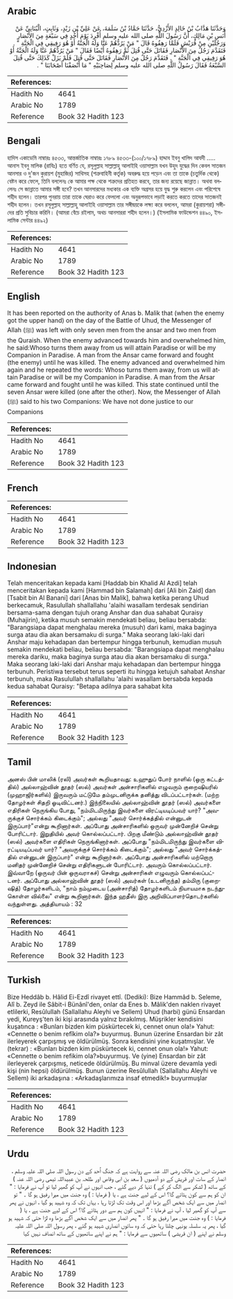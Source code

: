 ## Arabic


<div dir="rtl" lang="ar" style={{fontSize:'larger',backgroundColor:'#f8f9fa',padding:20}}>
وَحَدَّثَنَا هَدَّابُ بْنُ خَالِدٍ الأَزْدِيُّ، حَدَّثَنَا حَمَّادُ بْنُ سَلَمَةَ، عَنْ عَلِيِّ بْنِ زَيْدٍ، وَثَابِتٍ، الْبُنَانِيِّ عَنْ أَنَسِ بْنِ مَالِكٍ، أَنَّ رَسُولَ اللَّهِ صلى الله عليه وسلم أُفْرِدَ يَوْمَ أُحُدٍ فِي سَبْعَةٍ مِنَ الأَنْصَارِ وَرَجُلَيْنِ مِنْ قُرَيْشٍ فَلَمَّا رَهِقُوهُ قَالَ ‏"‏ مَنْ يَرُدُّهُمْ عَنَّا وَلَهُ الْجَنَّةُ أَوْ هُوَ رَفِيقِي فِي الْجَنَّةِ ‏"‏ ‏.‏ فَتَقَدَّمَ رَجُلٌ مِنَ الأَنْصَارِ فَقَاتَلَ حَتَّى قُتِلَ ثُمَّ رَهِقُوهُ أَيْضًا فَقَالَ ‏"‏ مَنْ يَرُدُّهُمْ عَنَّا وَلَهُ الْجَنَّةُ أَوْ هُوَ رَفِيقِي فِي الْجَنَّةِ ‏"‏ ‏.‏ فَتَقَدَّمَ رَجُلٌ مِنَ الأَنْصَارِ فَقَاتَلَ حَتَّى قُتِلَ فَلَمْ يَزَلْ كَذَلِكَ حَتَّى قُتِلَ السَّبْعَةُ فَقَالَ رَسُولُ اللَّهِ صلى الله عليه وسلم لِصَاحِبَيْهِ ‏"‏ مَا أَنْصَفْنَا أَصْحَابَنَا ‏"‏ ‏.‏
</div>
<div style={{backgroundColor:'#f8f9fa',padding:20, marginBottom: 10}}><table> <thead> <tr> <th>References:</th> <th></th> </tr> </thead> <tbody><tr><td>Hadith No</td><td>4641</td></tr><tr><td>Arabic No</td><td>1789</td></tr><tr><td>Reference</td><td>Book 32 Hadith 123</td></tr></tbody></table></div>

## Bengali


<div dir="ltr" lang="bn" style={{fontSize:'larger',backgroundColor:'#f8f9fa',padding:20}}>
হাদিস একাডেমি নাম্বারঃ ৪৫৩৩, আন্তর্জাতিক নাম্বারঃ ১৭৮৯ ৪৫৩৩-(১০০/১৭৮৯) হাদ্দাব ইবনু খালিদ আযদী ..... আনাস ইবনু মালিক (রাযিঃ) হতে বর্ণিত যে, রসূলুল্লাহ সাল্লাল্লাহু আলাইহি ওয়াসাল্লাম যখন উহুদ যুদ্ধের দিন কেবল সাতজন আনসার ও দু'জন কুরায়শ (মুহাজির) সাথিসহ (শত্রুবাহিনী কর্তৃক) অবরুদ্ধ হয়ে পড়েন এবং তা তাকে (চতুর্দিক থেকে) বেষ্টন করে ফেলে, তিনি বললেনঃ কে আমার পক্ষ থেকে শত্রুদের প্রতিহত করবে, তার জন্য রয়েছে জান্নাত। অথবা বললেনঃ সে জান্নাতে আমার সঙ্গী হবে? তখন আনসারদের মধ্যকার এক ব্যক্তি অগ্রসর হয়ে যুদ্ধ শুরু করলেন এবং পরিশেষে শহীদ হলেন। তারপর পুনরায় তারা তাকে ঘেরাও করে ফেললো এবং অনুরূপভাবে লড়াই করতে করতে তাদের সাতজনই শহীদ হলেন। তখন রসূলুল্লাহ সাল্লাল্লাহু আলাইহি ওয়াসাল্লাম তার সঙ্গীদ্বয়কে লক্ষ্য করে বললেন, আমরা (কুরায়শরা) সঙ্গীদের প্রতি সুবিচার করিনি। (আমরা বেঁচে রইলাম, অথচ আনসাররা শহীদ হলেন।) (ইসলামিক ফাউন্ডেশন ৪৪৯০, ইসলামিক সেন্টার ৪৪৯২)
</div>
<div style={{backgroundColor:'#f8f9fa',padding:20, marginBottom: 10}}><table> <thead> <tr> <th>References:</th> <th></th> </tr> </thead> <tbody><tr><td>Hadith No</td><td>4641</td></tr><tr><td>Arabic No</td><td>1789</td></tr><tr><td>Reference</td><td>Book 32 Hadith 123</td></tr></tbody></table></div>

## English


<div dir="ltr" lang="en" style={{fontSize:'larger',backgroundColor:'#f8f9fa',padding:20}}>
It has been reported on the authority of Anas b. Malik that (when the enemy got the upper hand) on the day of the Battle of Uhud, the Messenger of Allah (ﷺ) was left with only seven men from the ansar and two men from the Quraish. When the enemy advanced towards him and overwhelmed him, he said:Whoso turns them away from us will attain Paradise or will be my Companion in Paradise. A man from the Ansar came forward and fought (the enemy) until he was killed. The enemy advanced and overwhelmed him again and he repeated the words: Whoso turns them away, from us will attain Paradise or will be my Companion in Paradise. A man from the Arsar came forward and fought until he was killed. This state continued until the seven Ansar were killed (one after the other). Now, the Messenger of Allah (ﷺ) said to his two Companions: We have not done justice to our Companions
</div>
<div style={{backgroundColor:'#f8f9fa',padding:20, marginBottom: 10}}><table> <thead> <tr> <th>References:</th> <th></th> </tr> </thead> <tbody><tr><td>Hadith No</td><td>4641</td></tr><tr><td>Arabic No</td><td>1789</td></tr><tr><td>Reference</td><td>Book 32 Hadith 123</td></tr></tbody></table></div>

## French


<div dir="ltr" lang="fr" style={{fontSize:'larger',backgroundColor:'#f8f9fa',padding:20}}>

</div>
<div style={{backgroundColor:'#f8f9fa',padding:20, marginBottom: 10}}><table> <thead> <tr> <th>References:</th> <th></th> </tr> </thead> <tbody><tr><td>Hadith No</td><td>4641</td></tr><tr><td>Arabic No</td><td>1789</td></tr><tr><td>Reference</td><td>Book 32 Hadith 123</td></tr></tbody></table></div>

## Indonesian


<div dir="ltr" lang="id" style={{fontSize:'larger',backgroundColor:'#f8f9fa',padding:20}}>
Telah menceritakan kepada kami [Haddab bin Khalid Al Azdi] telah menceritakan kepada kami [Hammad bin Salamah] dari [Ali bin Zaid] dan [Tsabit bin Al Banani] dari [Anas bin Malik], bahwa ketika perang Uhud berkecamuk, Rasulullah shallallahu 'alaihi wasallam terdesak sendirian bersama-sama dengan tujuh orang Anshar dan dua sahabat Quraisy (Muhajirin), ketika musuh semakin mendekati beliau, beliau bersabda: "Barangsiapa dapat menghalau mereka (musuh) dari kami, maka baginya surga atau dia akan bersamaku di surga." Maka seorang laki-laki dari Anshar maju kehadapan dan bertempur hingga terbunuh, kemudian musuh semakin mendekati beliau, beliau bersabda: "Barangsiapa dapat menghalau mereka dariku, maka baginya surga atau dia akan bersamaku di surga." Maka seorang laki-laki dari Anshar maju kehadapan dan bertempur hingga terbunuh. Peristiwa tersebut terus seperti itu hingga ketujuh sahabat Anshar terbunuh, maka Rasulullah shallallahu 'alaihi wasallam bersabda kepada kedua sahabat Quraisy: "Betapa adilnya para sahabat kita
</div>
<div style={{backgroundColor:'#f8f9fa',padding:20, marginBottom: 10}}><table> <thead> <tr> <th>References:</th> <th></th> </tr> </thead> <tbody><tr><td>Hadith No</td><td>4641</td></tr><tr><td>Arabic No</td><td>1789</td></tr><tr><td>Reference</td><td>Book 32 Hadith 123</td></tr></tbody></table></div>

## Tamil


<div dir="ltr" lang="ta" style={{fontSize:'larger',backgroundColor:'#f8f9fa',padding:20}}>
அனஸ் பின் மாலிக் (ரலி) அவர்கள் கூறியதாவது: உஹுதுப் போர் நாளில் (ஒரு கட்டத்தில்) அல்லாஹ்வின் தூதர் (ஸல்) அவர்கள் அன்சாரிகளில் எழுவரும் குறைஷியரில் (முஹாஜிர்களில்) இருவரும் மட்டுமே தம்முடனிருக்க தனித்து விடப்பட்டார்கள். (மற்ற தோழர்கள் சிதறி ஓடிவிட்டனர்.) இந்நிலையில் அல்லாஹ்வின் தூதர் (ஸல்) அவர்களை எதிரிகள் நெருங்கிய போது, "நம்மிடமிருந்து இவர்களை விரட்டியடிப்பவர் யார்? "அவருக்குச் சொர்க்கம் கிடைக்கும்"; அல்லது "அவர் சொர்க்கத்தில் என்னுடன் இருப்பார்"என்று கூறினார்கள். அப்போது அன்சாரிகளில் ஒருவர் முன்னேறிச் சென்று போரிட்டார். இறுதியில் அவர் கொல்லப்பட்டார். பிறகு மீண்டும் அல்லாஹ்வின் தூதர் (ஸல்) அவர்களை எதிரிகள் நெருங்கினார்கள். அப்போது "நம்மிடமிருந்து இவர்களை விரட்டியடிப்பவர் யார்? "அவருக்குச் சொர்க்கம் கிடைக்கும்"; அல்லது "அவர் சொர்க்கத்தில் என்னுடன் இருப்பார்" என்று கூறினார்கள். அப்போது அன்சாரிகளில் மற்றொரு மனிதர் முன்னேறிச் சென்று எதிரிகளுடன் போரிட்டார். அவரும் கொல்லப்பட்டார். இவ்வாறே (ஒருவர் பின் ஒருவராகச்) சென்று அன்சாரிகள் எழுவரும் கொல்லப்பட்டனர். அப்போது அல்லாஹ்வின் தூதர் (ஸல்) அவர்கள் (உடனிருந்த) தம்மிரு (குறைஷித்) தோழர்களிடம், "நாம் நம்முடைய (அன்சாரித்) தோழர்களிடம் நியாயமாக நடந்துகொள்ள வில்லை" என்று கூறினார்கள். இந்த ஹதீஸ் இரு அறிவிப்பாளர்தொடர்களில் வந்துள்ளது. அத்தியாயம் : 32
</div>
<div style={{backgroundColor:'#f8f9fa',padding:20, marginBottom: 10}}><table> <thead> <tr> <th>References:</th> <th></th> </tr> </thead> <tbody><tr><td>Hadith No</td><td>4641</td></tr><tr><td>Arabic No</td><td>1789</td></tr><tr><td>Reference</td><td>Book 32 Hadith 123</td></tr></tbody></table></div>

## Turkish


<div dir="ltr" lang="tr" style={{fontSize:'larger',backgroundColor:'#f8f9fa',padding:20}}>
Bize Heddâb b. Hâlid Ei-Ezdî rivayet ettî. (Dediki): Bize Hammâd b. Seleme, Alî b. Zeyd ile Sâbit-i Bünânî'den, onlar da Enes b. Mâlik'den naklen rivayet etlilerki, Resûlullah (Sallallahu Aleyhi ve Sellem) Uhud (harbi) günü Ensardan yedi, Kureyş'ten iki kişi arasında yalnız bırakılmış. Müşrikler kendisini kuşatınca : «Bunları bizden kim püskürtecek ki, cennet onun ola!» Yahut: «Cennette o benim refîkim ola?» buyurmuş. Bunun üzerine Ensardan bir zât ilerleyerek çarpışmış ve öldürülmüş. Sonra kendisini yine kuşatmışlar. Ve (tekrar) : «Bunları bizden kim püskürtecek ki, cennet onun ola!» Yahut: «Cennette o benim refikim ola?»buyurmuş. Ve (yine) Ensardan bir zât ilerleyerek çarpışmış, neticede öldürülmüş. Bu minval üzere devamla yedi kişi (nin hepsi) öldürülmüş. Bunun üzerine Resûlullah (Sallallahu Aleyhi ve Sellem) iki arkadaşına : «Arkadaşlarımıza insaf etmedik!» buyurmuşlar
</div>
<div style={{backgroundColor:'#f8f9fa',padding:20, marginBottom: 10}}><table> <thead> <tr> <th>References:</th> <th></th> </tr> </thead> <tbody><tr><td>Hadith No</td><td>4641</td></tr><tr><td>Arabic No</td><td>1789</td></tr><tr><td>Reference</td><td>Book 32 Hadith 123</td></tr></tbody></table></div>

## Urdu


<div dir="rtl" lang="ur" style={{fontSize:'larger',backgroundColor:'#f8f9fa',padding:20}}>
حضرت انس بن مالک رضی اللہ عنہ سے روایت ہے کہ جنگ اُحد کے دن رسول اللہ صلی اللہ علیہ وسلم ، انصار کے سات اور قریش کے دو آدمیوں ( سعد بن ابی وقاص اور طلحہ بن عبیداللہ تیمی رضی اللہ عنہ ) کے ساتھ ( لشکر سے الگ کر کے ) تنہا کر دیے گئے ، جب انہوں نے آپ کو گھیر لیا تو آپ نے فرمایا : " ان کو ہم سے کون ہٹائے گا؟ اس کے لیے جنت ہے ، یا ( فرمایا : ) وہ جنت میں میرا رفیق ہو گا ۔ " تو انصار میں سے ایک شخص آگے بڑھا اور اس وقت تک لڑتا رہا ، یہاں تک کہ وہ شہید ہو گیا ، انہوں نے پھر سے آپ کو گھیر لیا ، آپ نے فرمایا : " انہیں کون ہم سے دور ہٹائے گا؟ اس کے لیے جنت ہے ، یا ( فرمایا : ) وہ جنت میں میرا رفیق ہو گا ۔ " پھر انصار میں سے ایک شخص آگے بڑھا وہ لڑا حتی کہ شہید ہو گیا ، پھر یہ سلسلہ یونہی چلتا رہا حتی کہ وہ ساتوں انصاری شہید ہو گئے ، پھر رسول اللہ صلی اللہ علیہ وسلم نے اپنے ( ان قریشی ) ساتھیوں سے فرمایا : " ہم نے اپنے ساتھیوں کے ساتھ انصاف نہیں کیا
</div>
<div style={{backgroundColor:'#f8f9fa',padding:20, marginBottom: 10}}><table> <thead> <tr> <th>References:</th> <th></th> </tr> </thead> <tbody><tr><td>Hadith No</td><td>4641</td></tr><tr><td>Arabic No</td><td>1789</td></tr><tr><td>Reference</td><td>Book 32 Hadith 123</td></tr></tbody></table></div>
